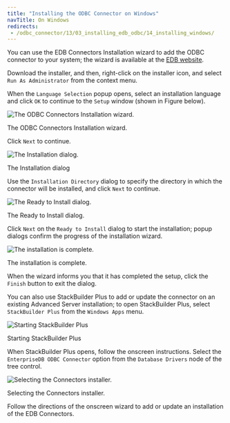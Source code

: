 ```yaml
---
title: "Installing the ODBC Connector on Windows"
navTitle: On Windows
redirects:
 - /odbc_connector/13/03_installing_edb_odbc/14_installing_windows/
---
```


You can use the EDB Connectors Installation wizard to add the ODBC connector to your system; the wizard is available at the [EDB website](https://www.enterprisedb.com/software-downloads-postgres/).

Download the installer, and then, right-click on the installer icon, and select `Run As Administrator` from the context menu.

When the `Language Selection` popup opens, select an installation language and click `OK` to continue to the `Setup` window (shown in Figure below).

![The ODBC Connectors Installation wizard.](../images/odbc_installation_wizard.png)

The ODBC Connectors Installation wizard.

Click `Next` to continue.

![The Installation dialog.](../images/odbc_installation_dialog.png)

The Installation dialog

Use the `Installation Directory` dialog to specify the directory in which the connector will be installed, and click `Next` to continue.

![The Ready to Install dialog.](../images/ready_to_install.png)

The Ready to Install dialog.

Click `Next` on the `Ready to Install` dialog to start the installation; popup dialogs confirm the progress of the installation wizard.

![The installation is complete.](../images/odbc_installation_complete.png)

The installation is complete.

When the wizard informs you that it has completed the setup, click the `Finish` button to exit the dialog.

You can also use StackBuilder Plus to add or update the connector on an existing Advanced Server installation; to open StackBuilder Plus, select `StackBuilder Plus` from the `Windows Apps` menu.

![Starting StackBuilder Plus](../images/starting_stackbuilder_plus.png)

Starting StackBuilder Plus

When StackBuilder Plus opens, follow the onscreen instructions. Select the `EnterpriseDB ODBC Connector` option from the `Database Drivers` node of the tree control.

![Selecting the Connectors installer.](../images/selecting_the_connectors_installer.png)

Selecting the Connectors installer.

Follow the directions of the onscreen wizard to add or update an installation of the EDB Connectors.